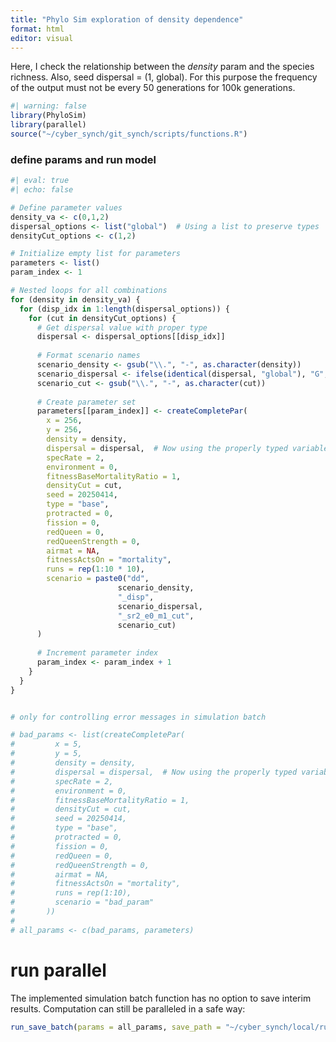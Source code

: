 ```yaml
---
title: "Phylo Sim exploration of density dependence"
format: html
editor: visual
---
```


Here, I check the relationship between the *density* param and the species richness. Also, seed dispersal = (1, global). For this purpose the frequency of the output must not be every 50 generations for 100k generations.

```r
#| warning: false
library(PhyloSim)
library(parallel)
source("~/cyber_synch/git_synch/scripts/functions.R")
```

### define params and run model

```r
#| eval: true
#| echo: false

# Define parameter values
density_va <- c(0,1,2)
dispersal_options <- list("global")  # Using a list to preserve types
densityCut_options <- c(1,2)

# Initialize empty list for parameters
parameters <- list()
param_index <- 1

# Nested loops for all combinations
for (density in density_va) {
  for (disp_idx in 1:length(dispersal_options)) {
    for (cut in densityCut_options) {
      # Get dispersal value with proper type
      dispersal <- dispersal_options[[disp_idx]]
      
      # Format scenario names
      scenario_density <- gsub("\\.", "-", as.character(density))
      scenario_dispersal <- ifelse(identical(dispersal, "global"), "G", dispersal)
      scenario_cut <- gsub("\\.", "-", as.character(cut))
      
      # Create parameter set
      parameters[[param_index]] <- createCompletePar(
        x = 256,
        y = 256,
        density = density,
        dispersal = dispersal,  # Now using the properly typed variable
        specRate = 2,
        environment = 0,
        fitnessBaseMortalityRatio = 1, 
        densityCut = cut,
        seed = 20250414,
        type = "base",
        protracted = 0,
        fission = 0,
        redQueen = 0,
        redQueenStrength = 0,
        airmat = NA,
        fitnessActsOn = "mortality",
        runs = rep(1:10 * 10),
        scenario = paste0("dd",
                        scenario_density,
                        "_disp",
                        scenario_dispersal,
                        "_sr2_e0_m1_cut",
                        scenario_cut)
      )
      
      # Increment parameter index
      param_index <- param_index + 1
    }
  }
}


# only for controlling error messages in simulation batch

# bad_params <- list(createCompletePar(
#         x = 5,
#         y = 5,
#         density = density,
#         dispersal = dispersal,  # Now using the properly typed variable
#         specRate = 2,
#         environment = 0,
#         fitnessBaseMortalityRatio = 1, 
#         densityCut = cut,
#         seed = 20250414,
#         type = "base",
#         protracted = 0,
#         fission = 0,
#         redQueen = 0,
#         redQueenStrength = 0,
#         airmat = NA,
#         fitnessActsOn = "mortality",
#         runs = rep(1:10),
#         scenario = "bad_param"
#       ))
# 
# all_params <- c(bad_params, parameters)
```

# run parallel

The implemented simulation batch function has no option to save interim results. Computation can still be paralleled in a safe way:

```r
run_save_batch(params = all_params, save_path = "~/cyber_synch/local/runs/test/", cores = 7, slim = TRUE)
```
